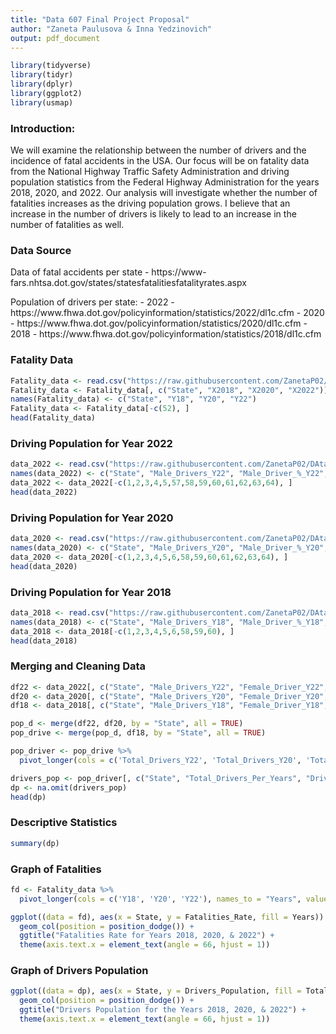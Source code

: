```yaml
---
title: "Data 607 Final Project Proposal"
author: "Zaneta Paulusova & Inna Yedzinovich"
output: pdf_document
---
```


```r
library(tidyverse)
library(tidyr)
library(dplyr)
library(ggplot2)
library(usmap)
```

### Introduction: 
We will examine the relationship between the number of drivers and the incidence of fatal accidents in the USA. Our focus will be on fatality data from the National Highway Traffic Safety Administration and driving population statistics from the Federal Highway Administration for the years 2018, 2020, and 2022. Our analysis will investigate whether the number of fatalities increases as the driving population grows. I believe that an increase in the number of drivers is likely to lead to an increase in the number of fatalities as well.

### Data Source 
Data of fatal accidents per state 
 - https://www-fars.nhtsa.dot.gov/states/statesfatalitiesfatalityrates.aspx

Population of drivers per state:
 - 2022 - https://www.fhwa.dot.gov/policyinformation/statistics/2022/dl1c.cfm
 - 2020 - https://www.fhwa.dot.gov/policyinformation/statistics/2020/dl1c.cfm
 - 2018 - https://www.fhwa.dot.gov/policyinformation/statistics/2018/dl1c.cfm

### Fatality Data

```r
Fatality_data <- read.csv("https://raw.githubusercontent.com/ZanetaP02/DAta607-Final-Project/refs/heads/main/Fatalities%20and%20Fatality%20Rates%20by%20STATE%2C%201994%20-%202022%20-%20State%20USA.csv")
Fatality_data <- Fatality_data[, c("State", "X2018", "X2020", "X2022")]
names(Fatality_data) <- c("State", "Y18", "Y20", "Y22")
Fatality_data <- Fatality_data[-c(52), ]
head(Fatality_data)
```

### Driving Population for Year 2022

``` r
data_2022 <- read.csv("https://raw.githubusercontent.com/ZanetaP02/DAta607-Final-Project/refs/heads/main/Licensed%20Drivers%20by%20Sex%20and%20Ratio%20to%20Population%20-%202022.csv")
names(data_2022) <- c("State", "Male_Drivers_Y22", "Male_Driver_%_Y22", "Female_Driver_Y22", "Female_Driver_%_Y22", "Total_Drivers_Y22", "Commercial_Motor_Vehicles_Registered_Y22", "Population_Resident_Y22", "Population_Male_Y22", "Population_Female_Y22", "Population_Total_Y22", "Drivers_Per_1K_Total_Resident_Polulation_Y22", "Drivers_Per_1K_Age_Population_Y22")
data_2022 <- data_2022[-c(1,2,3,4,5,57,58,59,60,61,62,63,64), ]
head(data_2022)
```

### Driving Population for Year 2020

``` r
data_2020 <- read.csv("https://raw.githubusercontent.com/ZanetaP02/DAta607-Final-Project/refs/heads/main/Licensed%20Drivers%20by%20Sex%20and%20Ratio%20to%20Population%20-%202020.csv")
names(data_2020) <- c("State", "Male_Drivers_Y20", "Male_Driver_%_Y20", "Female_Driver_Y20", "Female_Driver_%_Y20", "Total_Drivers_Y20", "Commercial_Motor_Vehicles_Registered_Y20", "Population_Resident_Y20", "Population_Male_Y20", "Population_Female_Y20", "Population_Total_Y20", "Drivers_Per_1K_Total_Resident_Polulation_Y20", "Drivers_Per_1K_Age_Population_Y20")
data_2020 <- data_2020[-c(1,2,3,4,5,6,58,59,60,61,62,63,64), ]
head(data_2020)
```

### Driving Population for Year 2018

``` r
data_2018 <- read.csv("https://raw.githubusercontent.com/ZanetaP02/DAta607-Final-Project/refs/heads/main/Licensed%20Drivers%20by%20Sex%20and%20Ratio%20to%20Population%20-%202018.csv")
names(data_2018) <- c("State", "Male_Drivers_Y18", "Male_Driver_%_Y18", "Female_Driver_Y18", "Female_Driver_%_Y18", "Total_Drivers_Y18", "Commercial_Motor_Vehicles_Registered_Y18", "Population_Resident_Y18", "Population_Male_Y18", "Population_Female_Y18", "Population_Total_Y18", "Drivers_Per_1K_Total_Resident_Polulation_Y18", "Drivers_Per_1K_Age_Population_Y18")
data_2018 <- data_2018[-c(1,2,3,4,5,6,58,59,60), ]
head(data_2018)
```

### Merging and Cleaning Data

``` r
df22 <- data_2022[, c("State", "Male_Drivers_Y22", "Female_Driver_Y22", "Total_Drivers_Y22", "Population_Resident_Y22")]
df20 <- data_2020[, c("State", "Male_Drivers_Y20", "Female_Driver_Y20", "Total_Drivers_Y20", "Population_Resident_Y20")]
df18 <- data_2018[, c("State", "Male_Drivers_Y18", "Female_Driver_Y18", "Total_Drivers_Y18", "Population_Resident_Y18")]

pop_d <- merge(df22, df20, by = "State", all = TRUE)
pop_drive <- merge(pop_d, df18, by = "State", all = TRUE)

pop_driver <- pop_drive %>%
  pivot_longer(cols = c('Total_Drivers_Y22', 'Total_Drivers_Y20', 'Total_Drivers_Y18'), names_to = "Total_Drivers_Per_Years", values_to = "Drivers_Population")

drivers_pop <- pop_driver[, c("State", "Total_Drivers_Per_Years", "Drivers_Population")]
dp <- na.omit(drivers_pop)
head(dp)
```

### Descriptive Statistics

``` r
summary(dp)
```

### Graph of Fatalities

``` r
fd <- Fatality_data %>%
  pivot_longer(cols = c('Y18', 'Y20', 'Y22'), names_to = "Years", values_to = "Fatalities_Rate")

ggplot((data = fd), aes(x = State, y = Fatalities_Rate, fill = Years)) + 
  geom_col(position = position_dodge()) + 
  ggtitle("Fatalities Rate for Years 2018, 2020, & 2022") +
  theme(axis.text.x = element_text(angle = 66, hjust = 1))
```

### Graph of Drivers Population

``` r
ggplot((data = dp), aes(x = State, y = Drivers_Population, fill = Total_Drivers_Per_Years)) + 
  geom_col(position = position_dodge()) + 
  ggtitle("Drivers Population for the Years 2018, 2020, & 2022") +
  theme(axis.text.x = element_text(angle = 66, hjust = 1))
```

